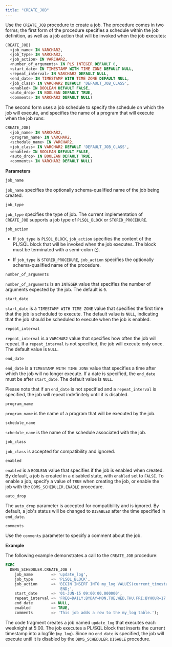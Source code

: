 ```yaml
---
title: "CREATE_JOB"
---
```


Use the `CREATE_JOB` procedure to create a job. The procedure comes in two forms; the first form of the procedure specifies a schedule within the job definition, as well as a job action that will be invoked when the job executes:

```sql
CREATE_JOB(
  <job_name> IN VARCHAR2,
  <job_type> IN VARCHAR2,
  <job_action> IN VARCHAR2,
  <number_of_arguments> IN PLS_INTEGER DEFAULT 0,
  <start_date> IN TIMESTAMP WITH TIME ZONE DEFAULT NULL,
  <repeat_interval> IN VARCHAR2 DEFAULT NULL,
  <end_date> IN TIMESTAMP WITH TIME ZONE DEFAULT NULL,
  <job_class> IN VARCHAR2 DEFAULT 'DEFAULT_JOB_CLASS',
  <enabled> IN BOOLEAN DEFAULT FALSE,
  <auto_drop> IN BOOLEAN DEFAULT TRUE,
  <comments> IN VARCHAR2 DEFAULT NULL)
```

The second form uses a job schedule to specify the schedule on which the job will execute, and specifies the name of a program that will execute when the job runs:

```sql
CREATE_JOB(
  <job_name> IN VARCHAR2,
  <program_name> IN VARCHAR2,
  <schedule_name> IN VARCHAR2,
  <job_class> IN VARCHAR2 DEFAULT 'DEFAULT_JOB_CLASS',
  <enabled> IN BOOLEAN DEFAULT FALSE,
  <auto_drop> IN BOOLEAN DEFAULT TRUE,
  <comments> IN VARCHAR2 DEFAULT NULL)
```

**Parameters**

`job_name`

 `job_name` specifies the optionally schema-qualified name of the job being created.

`job_type`

 `job_type` specifies the type of job. The current implementation of `CREATE_JOB` supports a job type of `PLSQL_BLOCK` or `STORED_PROCEDURE`.

`job_action`

-   If `job_type` is `PLSQL_BLOCK`, `job_action` specifies the content of the PL/SQL block that will be invoked when the job executes. The block must be terminated with a semi-colon (;).

-   If `job_type` is `STORED_PROCEDURE`, `job_action` specifies the optionally schema-qualified name of the procedure.

`number_of_arguments`

 `number_of_arguments` is an `INTEGER` value that specifies the number of arguments expected by the job. The default is `0`.

`start_date`

 `start_date` is a `TIMESTAMP WITH TIME ZONE` value that specifies the first time that the job is scheduled to execute. The default value is `NULL`, indicating that the job should be scheduled to execute when the job is enabled.

`repeat_interval`

 `repeat_interval` is a `VARCHAR2` value that specifies how often the job will repeat. If a `repeat_interval` is not specified, the job will execute only once. The default value is `NULL`.

`end_date`

 `end_date` is a `TIMESTAMP WITH TIME ZONE` value that specifies a time after which the job will no longer execute. If a date is specified, the `end_date` must be after `start_date`. The default value is `NULL`.

 Please note that if an `end_date` is not specified and a `repeat_interval` is specified, the job will repeat indefinitely until it is disabled.

`program_name`

 `program_name` is the name of a program that will be executed by the job.

`schedule_name`

 `schedule_name` is the name of the schedule associated with the job.

`job_class`

 `job_class` is accepted for compatibility and ignored.

`enabled`

 `enabled` is a `BOOLEAN` value that specifies if the job is enabled when created. By default, a job is created in a disabled state, with `enabled` set to `FALSE`. To enable a job, specify a value of `TRUE` when creating the job, or enable the job with the `DBMS_SCHEDULER.ENABLE` procedure.

`auto_drop`

 The `auto_drop` parameter is accepted for compatibility and is ignored. By default, a job's status will be changed to `DISABLED` after the time specified in `end_date`.

`comments`

 Use the `comments` parameter to specify a comment about the job.

**Example**

The following example demonstrates a call to the `CREATE_JOB` procedure:

```sql
EXEC
  DBMS_SCHEDULER.CREATE_JOB (
    job_name        => 'update_log',
    job_type        => 'PLSQL_BLOCK',
    job_action      => 'BEGIN INSERT INTO my_log VALUES(current_timestamp);
                        END;',
    start_date      => '01-JUN-15 09:00:00.000000',
    repeat_interval => 'FREQ=DAILY;BYDAY=MON,TUE,WED,THU,FRI;BYHOUR=17;',
    end_date        => NULL,
    enabled         => TRUE,
    comments        => 'This job adds a row to the my_log table.');
```

The code fragment creates a job named `update_log` that executes each weeknight at 5:00. The job executes a PL/SQL block that inserts the current timestamp into a logfile (`my_log`). Since no `end_date` is specified, the job will execute until it is disabled by the `DBMS_SCHEDULER.DISABLE` procedure.
